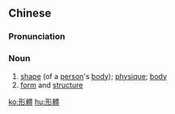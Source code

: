 {{also|形体}}
==Chinese==
{{zh-forms|s=形体}}

===Pronunciation===
{{zh-pron
|m=xíngtǐ
|c=jing4 tai2
|h=pfs=hìn-thí
|mn=hêng-thé
|cat=n
}}

===Noun===
{{zh-noun}}

# [[shape]] (of a [[person]]'s [[body]]); [[physique]]; [[body]]
# [[form]] and [[structure]]

[[ko:形體]]
[[hu:形體]]
